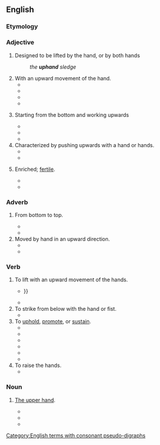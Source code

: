 ==English==

===Etymology===
{{prefix|en|up|hand}}

===Adjective===
{{en-adj|-}}

# {{label|en|rare}} Designed to be lifted by the hand, or by both hands
#: ''the '''uphand''' sledge''
# With an upward movement of the hand.
#* {{quote-book|en|year=1835|title=The Laird of Logan; Or, Wit of the West|author=John Donald Carrick|passage=Girzie, when in her barleyhoods, was apt to enforce her commands with '''uphand''' emphases, and Andrew came in for a due share of this practical elocution, and always proved himself as quiet and submissive a disciple as ever fell under a "continual dropping," since the days of the man of Uz.}}
#* {{quote-book|en|year=1846|title=Cricket. Sketches of the players|author=|page=3|passage=There was not anything like it either for extraordinary rapidity of pace with the '''uphand''' bowling, or accuracy of length and general steadiness.}}
#* {{quote-book|en|year=1888|title=The history of Arthur Penreath|page=162|passage=I called, as soon as the struggle was over, for Poor Tom, but for a long time nothing could be seen of him or his raven; at last a call from John Lee, who, like myself, was unhurt, told me he was found, and close outside the hovel where the women and children who had been carried off by the moor men had been shut up, and who we happily rescued, Poor Tom lay locked close in the arms of a moor man, through whose heart he had driven the Spanish knife, and who had ripped him open by one '''uphand''' cut, from the bottom of his belly to the top of his chest.}}
#* {{quote-book|en|year=2002|title=Fire and Ice|author=Catherine Hart|page=359|ISBN=0843943033|passage=They sparred heavily for nearly ten minutes, neither gaining the advantage until Kathleen, with one furious '''uphand''' stroke, snapped Reed's blade in two near the hilt.}}
# {{label|en|welding}} Starting from the bottom and working upwards
#* {{quote-book|en|year=1932|title=Railway Engineering and Maintenance - Volume 27|page=43|passage=Downhand welding is preferable to '''uphand''' welding as it insures better fusion and greater speed.}}
#* {{quote-book|en|year=1967|title=The science and practice of welding|author=W. J. Patton|page=29|passage=In '''uphand''' welding, the previously deposited metal is used as a step to hold up the molten metal, making possible a heavier deposit. Slag flows away from the molten pool and is less likely to be trapped in the metal during '''uphand''' welding.}}
#* {{quote-book|en|year=2008|title=Subsea Pipeline Engineering|author=Andrew Clennel Palmer & Roger A. King|page=131|ISBN=1593701330|passage=When welding thick pipe, the weld may be formed from the bottom up by '''uphand''' welding. }}
# Characterized by pushing upwards with a hand or hands.
#* {{quote-book|en|year=1855|title=Horace H. Day vs. Isaac Hartshorn, et al|author=United States Circuit Court (Rhode Island) |passage=A man to roll rubber off from that, I think, would find rather an '''uphand''' business — pushing his hands against the rubber.}}
#* {{quote-book|en|year=1917|title=Farm Animals: Covering the General Field of Animal Industry|author=Thomas Forsyth Hunt & Charles William Burkett|page=407|passage=What is desirable is to imitate the calf in sucking; the hand is to be not only sharply closed against the teat, but vigorous '''uphand''' pressure against the udder is to be made at the same time.}}
# {{label|en|rare|of soil}} Enriched; [[fertile]].
#* {{quote-book|en|year=1905|title=Quarterly Report of the Kansas State Board of Agriculture, volume 19|passage=My land is '''uphand''' black loam, which I value at fifty dollars per acre, and three crops is the most I have grown consecutively on the same ground.}}
#* {{quote-book|en|year=2004|title=Environment and Health|author=Arvind Kumar|page=138|ISBN=8176486914|passage=Intercropping with cowpea exerted an '''uphand''' influence on the soil available N (223 and 236 kg/ha) considerable, build up in the soil available N was noticed with the sorghum + cowpea intercropping system in a ratio of 3:1 which is probably due to the beneficial effect of continuous legume intercropping.}}

===Adverb===
{{en-adv|-}}

# {{label|en|welding}} From bottom to top.
#* {{quote-book|en|year=1945|title=Industry and Welding - Volume 18 |page=80|passage=One hundred per cent penetration can be obtained by welding in a slight vertical weld '''uphand''' on metal up to eight gages.}}
#* {{quote-book|en|year=2013|title=Pipeline and Energy Plant Piping: Design and Technology |author=Yong Zhou|page=194|ISBN=1483145158|passage=It is made '''uphand''', pushing the arc with the torch steeply inclined 15° to 20° to the pipe. }}
# Moved by hand in an upward direction.
#* {{quote-book|en|year=1951|title=Wake: The Creative Magazine - Issues 10-12|page=53|passage=As by a leaf to fling On the glass of wind Or up transparent leaf-sides over and over '''Uphand''' to swing Into the airy sockets of light And the broad plates tread like a bird Kissing light. }}
#* {{quote-book|en|year=1992|title=High Fidelity News and Record Review|passage=...noise shifted '''uphand''' by the noise shaper) are responsible for the observed filter ripples and a notable roll-off of the ...}}

===Verb===
{{en-verb}}

# To lift with an upward movement of the hands.
#* {{RQ:Kingsley Hereward the Wake|volume=I|chapter=|page=145|passage=To high heaven, all so softly, / The angels '''uphand''' him; / In meads of May flowers / Mild Mary will meet him: {{...}}}}
#* {{quote-book|en|year=1981|title=Ghosts and Goosebumps|author=Jack Solomon & Olivia Solomon|isbn=0817300759|passage=But she say sho could '''uphand''' anything brought befo' her so I asked her to work on me.}}
# To strike from below with the hand or fist.
#* {{quote-book|en|year=2010|title=Flight of the Outcast: The Academy, Year 1|author=Brad Strickland|page=96|isbn=1402238223|passage=Before he had hit, she sprang upright, feinted so that Gull's quick blow whooshed harmlessly past her cheek, and '''uphanded''' his chin, stunning him and sending him reeling against Kayser, who had stepped back.}}
# To [[uphold]], [[promote]], or [[sustain]].
#* {{quote-book|en|year=1843|title=Journey to the Phalanx|author=|page=24|passage=Aweel, Jock, I'se no say but we've had mony an up an mony a doon i' life, but there's ae comfort whilk '''uphands''' me aboon ilka ither thocht, an its e'en this: Ye married yer Elsie, Jock, frae doonright sheer love an naething mair nor less, an Elsie gae her hail heart an its life's bluid to ye whan she gae'd awa her hond.}}
#* {{quote-book|en|year=1859|title=The Recreations of Christopher North|author=John Wilson|passage=He's nae Moderate, man; and gin I'm no sair mistaen, he's a wild man himsel, and wull '''uphand''' the Veto.}}
#* {{quote-book|en|year=1870|title=The Christian world magazine (and family visitor). - Volume 6|page=347|passage=Some o' Bible words are no' for every-day use, an' ye might have respected the Holy Scripters mair than to use 'em for '''uphanding''' o' yer ain mad clavers.}}
#* {{quote-book|en|year=1890|title=The History of the Virginia Federal Convention of 1788|author=Hugh Blair Grigsby & Robert Alonzo Brock|page=|isbn=|passage=This conduct may probably be '''uphanded''' as injurious to my own views ; if it be so, it is at least the natural offspring of my judgment.}}
#* {{quote-book|en|year=1902|title=La Fayette, the man of two worlds|author=Randolph Keim De Benneville|passage=Sire, the will to dare, their weapons weak, In spirit the State '''uphanded''' to success.}}
#* {{quote-book|en|year=1910|title=The World's Greatest Books|author=Alfred Harmsworth Northcliffe|page=272|passage=What signifies keeping the poor lassie in a swither? I'se '''uphand''' it's been Robertson that learned ye that doctrine.}}
# To raise the hands.
#* {{quote-book|en|year=1918|title=New Outlook - Volume 120|author=Alfred Emanuel Smith & Francis Walton|page=425|passage=But the whole thirty-three '''uphanded''' and cried, “Mercy, Kamerad '"}}

===Noun===
{{en-noun|-}}

# {{label|en|obsolete}} [[the upper hand|The upper hand]].
#* {{quote-book|en|year=1848|title=The standard Orange song book|page=175|passage=Such monsters as these have all been, Our fathers and mothers have known : If that they should get the '''uphand''', Us Protestants they would all smother }}
#* {{quote-book|en|year=1884|title=The Ballad of Flodden Field: A Poem of the XVIth Century|author=Charles A. Federer|page=44|passage= Or else to death he had been dight, While th' house of York had the '''uphand'''.}}
#* {{quote-book|en|year=1932|title=Bradstreet's Journal - Volume 60, Issues 2802-2824|page=1506|passage=Politics seem to have had an '''uphand''' over business...}}

[[Category:English terms with consonant pseudo-digraphs]]